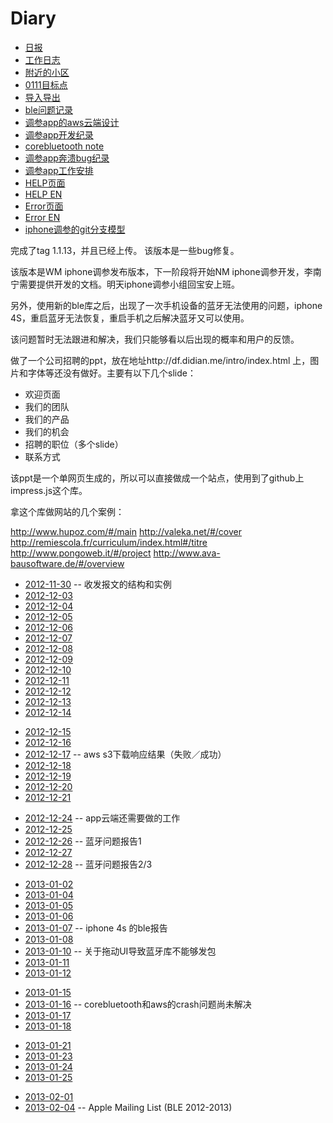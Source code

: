= Diary =
* [[日报]]
* [[工作日志]]
* [[附近的小区]]
* [[0111目标点]]
* [[导入导出]]
* [[ble问题记录]]
* [[调参app的aws云端设计]]
* [[调参app开发纪录]]
* [[corebluetooth note]]
* [[调参app奔溃bug纪录]]
* [[调参app工作安排]]
* [[HELP页面]]
* [[HELP EN]]
* [[Error页面]]
* [[Error EN]]
* [[iphone调参的git分支模型]]

完成了tag 1.1.13，并且已经上传。
该版本是一些bug修复。

该版本是WM iphone调参发布版本，下一阶段将开始NM iphone调参开发，李南宁需要提供开发的文档。明天iphone调参小组回宝安上班。

另外，使用新的ble库之后，出现了一次手机设备的蓝牙无法使用的问题，iphone 4S，重启蓝牙无法恢复，重启手机之后解决蓝牙又可以使用。

该问题暂时无法跟进和解决，我们只能够看以后出现的概率和用户的反馈。

做了一个公司招聘的ppt，放在地址http://df.didian.me/intro/index.html 上，图片和字体等还没有做好。主要有以下几个slide：
* 欢迎页面
* 我们的团队
* 我们的产品
* 我们的机会
* 招聘的职位（多个slide）
* 联系方式

该ppt是一个单网页生成的，所以可以直接做成一个站点，使用到了github上impress.js这个库。

拿这个库做网站的几个案例：

http://www.hupoz.com/#/main
http://valeka.net/#/cover
http://remiescola.fr/curriculum/index.html#/titre
http://www.pongoweb.it/#/project
http://www.ava-bausoftware.de/#/overview

* [[2012-11-30]] -- 收发报文的结构和实例
* [[2012-12-03]]
* [[2012-12-04]]
* [[2012-12-05]]
* [[2012-12-06]]
* [[2012-12-07]]
* [[2012-12-08]]
* [[2012-12-09]]
* [[2012-12-10]]
* [[2012-12-11]]
* [[2012-12-12]]
* [[2012-12-13]]
* [[2012-12-14]] 


* [[2012-12-15]] 
* [[2012-12-16]] 
* [[2012-12-17]]  -- aws s3下载响应结果（失败／成功）
* [[2012-12-18]] 
* [[2012-12-19]] 
* [[2012-12-20]] 
* [[2012-12-21]] 

* [[2012-12-24]]  -- app云端还需要做的工作
* [[2012-12-25]] 
* [[2012-12-26]] -- 蓝牙问题报告1 
* [[2012-12-27]] 
* [[2012-12-28]] -- 蓝牙问题报告2/3


* [[2013-01-02]] 
* [[2013-01-04]] 
* [[2013-01-05]] 
* [[2013-01-06]] 
* [[2013-01-07]]  -- iphone 4s 的ble报告
* [[2013-01-08]] 
* [[2013-01-10]] -- 关于拖动UI导致蓝牙库不能够发包
* [[2013-01-11]] 
* [[2013-01-12]] 


* [[2013-01-15]] 
* [[2013-01-16]] -- corebluetooth和aws的crash问题尚未解决
* [[2013-01-17]] 
* [[2013-01-18]] 


* [[2013-01-21]] 
* [[2013-01-23]] 
* [[2013-01-24]] 
* [[2013-01-25]] 

* [[2013-02-01]] 
* [[2013-02-04]] -- Apple Mailing List (BLE 2012-2013)
